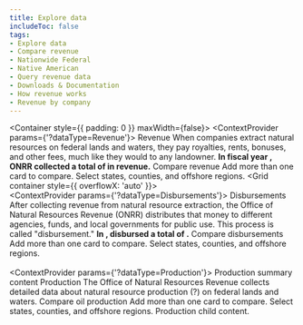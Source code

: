 ```yaml
---
title: Explore data
includeToc: false
tags: 
- Explore data
- Compare revenue
- Nationwide Federal
- Native American
- Query revenue data
- Downloads & Documentation
- How revenue works
- Revenue by company
---
```


<Container style={{ padding: 0 }} maxWidth={false}>
  <Box mb={10}>
    <ExploreData>
      <ContextProvider params={'?dataType=Revenue'}>
        <Revenue>
          <MapContext>
            <RevenueMap />
            <SummaryCards>
              <RevenueSummaryTrends />
              <RevenueSummaryTopCommodities />
            </SummaryCards>
          </MapContext>
          <CompareContext>
            <PageSubMenu />
            <Container>
              <Grid container>
                <Grid item md={12}>
                  <Box mb={1} color="secondary.main" borderBottom={5}>
                    <Box component="h2" color="secondary.dark">Revenue</Box>
                  </Box>
                  <Typography variant="body1">
                    When companies extract natural resources on federal lands and waters, they pay royalties, rents, bonuses, and other fees, much like they would to any landowner. <strong>In fiscal year <Year />, ONRR collected a total of <LocationTotal location='Nationwide Federal' /> in revenue.</strong>
                  </Typography>
                </Grid>
              </Grid>
            </Container>
            <Container id="compare-revenue">
              <Grid container>
                <Grid item md={12}>
                  <Box color="secondary.main" mt={5} mb={2} borderBottom={2}>
                    <Box component="h3" color="secondary.dark">Compare revenue</Box>
                  </Box>
                  <Box fontSize="body1.fontSize">
                    Add more than one card to compare.  Select states, counties, and offshore regions.
                  </Box>
                </Grid>
              </Grid>
              <Grid container style={{ overflowX: 'auto' }}>
                <Grid item md={12}>
                  <DetailCards> 
                    <RevenueDetailTrends />
                    <RevenueDetailCommodities />
                    <RevenueDetailTypes />
                   <RevenueCountyMap />
                  </DetailCards>
                </Grid>
              </Grid>
            </Container>
          </CompareContext>
          <RevenueOverTime title="Revenue Over Time" />       
          <NationalRevenueSummary title="Nationwide revenue summary" />
          <TopLocations title="Top locations" />
          <Commodities title="Top commodities" />
          <Company title="Revenue by company" />
        </Revenue>
      </ContextProvider>
      <ContextProvider params={'?dataType=Disbursements'}>
        <Disbursements>
          <MapContext>
            <DisbursementMap />
            <SummaryCards>
              <DisbursementTrend />
              <DisbursementRecipientSummary/>
            </SummaryCards>
          </MapContext>
          <CompareContext>
            <PageSubMenu />
            <Container>
              <Grid container>
                <Grid item md={12}>
                  <Box mb={1} color="secondary.main" borderBottom={5}>
                    <Box component="h2" color="secondary.dark">Disbursements</Box>
                  </Box>
                  <Typography variant="body1">
                    After collecting revenue from natural resource extraction, the Office of Natural Resources Revenue (ONRR) distributes that money to different agencies, funds, and local governments for public use. This process is called "disbursement." <strong>In <Year />, disbursed a total of <LocationTotal location='Nationwide Federal' />.</strong>
                  </Typography>
                </Grid>
              </Grid>
            </Container>
            <Container id="compare-disbursements">
              <Grid container>
                <Grid item md={12}>
                  <Box color="secondary.main" mt={5} mb={2} borderBottom={2}>
                    <Box component="h3" color="secondary.dark">Compare disbursements</Box>
                  </Box>
                  <Box fontSize="body1.fontSize">
                    Add more than one card to compare.  Select states, counties, and offshore regions.
                  </Box>
                </Grid>
              </Grid>
              <Grid container>
                <Grid item md={12}>
                  <DetailCards>  
                    <DisbursementDetailTrends />
                    <DisbursementRecipients />
                    <DisbursementSources />  
                  </DetailCards>
                </Grid>
              </Grid>
            </Container>
          </CompareContext>
          <DisbursementsOverTime title="Disbursements Over Time"  /> 
          <NationwideDisbursementSummary title="Nationwide Disbursements Summary" />
          <DisbursementTopRecipients title="Top Recipients" />
        </Disbursements>
      </ContextProvider>
      <ContextProvider params={'?dataType=Production'}>
        <Production>
          <MapContext>
            <ProductionMap />
            <SummaryCards>
              <Box>Production summary content</Box>
            </SummaryCards>
          </MapContext>
          <CompareContext>
            <Container>
              <Grid container>
                <Grid item md={12}>
                  <Box mb={1} color="secondary.main" borderBottom={5}>
                    <Box component="h2" color="secondary.dark">Production</Box>
                  </Box>
                  <Typography variant="body1">
                    The Office of Natural Resources Revenue collects detailed data about natural resource production (?) on federal lands and waters.
                  </Typography>
                </Grid>
              </Grid>
            </Container>
            <PageSubMenu />
            <Container id="compare-oil-production">
              <Grid container>
                <Grid item md={12}>
                  <Box color="secondary.main" mt={5} mb={2} borderBottom={2}>
                    <Box component="h3" color="secondary.dark">Compare oil production</Box>
                  </Box>
                  <Box fontSize="body1.fontSize">
                    Add more than one card to compare.  Select states, counties, and offshore regions.
                  </Box>
                </Grid>
              </Grid>
              <Grid container>
                <Grid item md={12}>
                  <DetailCards> 
                    <Box>Production child content.</Box>
                  </DetailCards>
                </Grid>
              </Grid>
            </Container>       
          </CompareContext>
        </Production>
      </ContextProvider>
    </ExploreData>
  </Box>
</Container>



